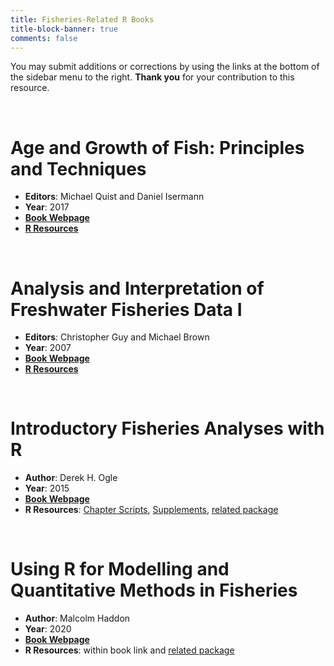 ```yaml
---
title: Fisheries-Related R Books
title-block-banner: true
comments: false
---
```


:::{.callout-tip appearance="minimal"}
You may submit additions or corrections by using the links at the bottom of the sidebar menu to the right. **Thank you** for your contribution to this resource.
:::

&nbsp;

# Age and Growth of Fish: Principles and Techniques

* **Editors**: Michael Quist and Daniel Isermann
* **Year**: 2017
* [**Book Webpage**](https://fisheries.org/bookstore/all-titles/professional-and-trade/55078c/) 
* [**R Resources**](https://derekogle.com/AGF/)

&nbsp;

# Analysis and Interpretation of Freshwater Fisheries Data I

* **Editors**: Christopher Guy and Michael Brown
* **Year**: 2007
* [**Book Webpage**](https://fisheries.org/bookstore/all-titles/professional-and-trade/55049c/) 
* [**R Resources**](http://derekogle.com/aiffd2007/)

&nbsp;

# Introductory Fisheries Analyses with R

* **Author**: Derek H. Ogle
* **Year**: 2015
* [**Book Webpage**](http://derekogle.com/IFAR/book/) 
* **R Resources**: [Chapter Scripts](http://derekogle.com/IFAR/scripts/), [Supplements](http://derekogle.com/IFAR/supplements/), [related package](https://fishr-core-team.github.io/FSA/)

&nbsp;

# Using R for Modelling and Quantitative Methods in Fisheries

* **Author**: Malcolm Haddon
* **Year**: 2020
* [**Book Webpage**](https://haddonm.github.io/URMQMF/) 
* **R Resources**: within book link and [related package](https://github.com/haddonm/MQMF)
